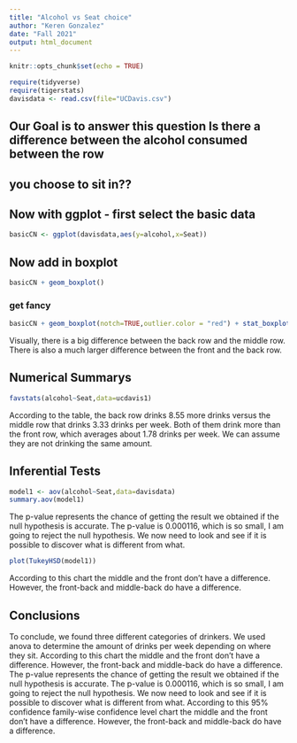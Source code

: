 ```yaml
---
title: "Alcohol vs Seat choice"
author: "Keren Gonzalez"
date: "Fall 2021"
output: html_document
---
```


```r
knitr::opts_chunk$set(echo = TRUE)
```

```r
require(tidyverse)
require(tigerstats)
davisdata <- read.csv(file="UCDavis.csv")
```
## Our Goal is to answer this question Is there a difference between the alcohol consumed between the row
## you choose to sit in??


## Now with ggplot - first select the basic data

```r
basicCN <- ggplot(davisdata,aes(y=alcohol,x=Seat))
```
## Now add in boxplot

```r
basicCN + geom_boxplot()
```
  
  
### get fancy  

```r
basicCN + geom_boxplot(notch=TRUE,outlier.color = "red") + stat_boxplot(geom ='errorbar') + labs(title="Fancy notch boxplot \n with 2 lines")
```

Visually, there is a big difference between the back row and the middle row. There is also a much larger difference between the front and the back row.

## Numerical Summarys 

```r
favstats(alcohol~Seat,data=ucdavis1)
```

According to the table, the back row drinks 8.55 more drinks versus the middle row that drinks 3.33 drinks per week. Both of them drink more than the front row, which averages about 1.78 drinks per week. We can assume they are not drinking the same amount.

## Inferential Tests
```r
model1 <- aov(alcohol~Seat,data=davisdata)
summary.aov(model1)
```

The p-value represents the chance of getting the result we obtained if the null hypothesis is accurate. The p-value is 0.000116, which is so small, I am going to reject the null hypothesis.
We now need to look and see if it is possible to discover what is different from what.

```r
plot(TukeyHSD(model1))
```

According to this chart the middle and the front don't have a difference. However, the front-back and middle-back do have a difference.

## Conclusions

To conclude, we found three different categories of drinkers. We used anova to determine the amount of drinks per week depending on where they sit. 
According to this chart the middle and the front don't have a difference. However, the front-back and middle-back do have a difference.
The p-value represents the chance of getting the result we obtained if the null hypothesis is accurate. The p-value is 0.000116, which is so small, I am going to reject the null hypothesis.
We now need to look and see if it is possible to discover what is different from what.
According to this 95% confidence family-wise confidence level chart the middle and the front don't have a difference. However, the front-back and middle-back do have a difference.
